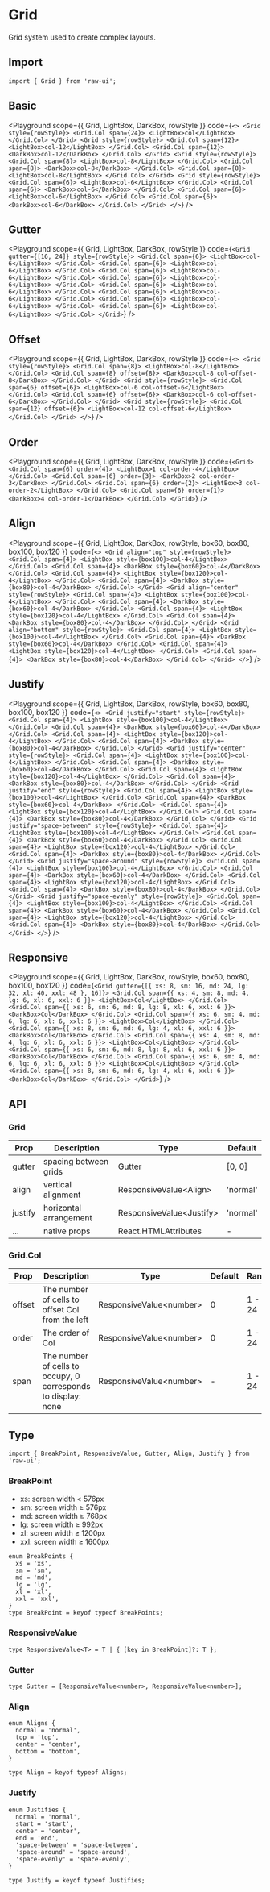 
# Grid

Grid system used to create complex layouts.

## Import

```tsx
import { Grid } from 'raw-ui';
```

## Basic

<Playground
  scope={{ Grid, LightBox, DarkBox, rowStyle }}
  code={`
<>
  <Grid style={rowStyle}>
    <Grid.Col span={24}>
      <LightBox>col</LightBox>
    </Grid.Col>
  </Grid>
  <Grid style={rowStyle}>
    <Grid.Col span={12}>
      <LightBox>col-12</LightBox>
    </Grid.Col>
    <Grid.Col span={12}>
      <DarkBox>col-12</DarkBox>
    </Grid.Col>
  </Grid>
  <Grid style={rowStyle}>
    <Grid.Col span={8}>
      <LightBox>col-8</LightBox>
    </Grid.Col>
    <Grid.Col span={8}>
      <DarkBox>col-8</DarkBox>
    </Grid.Col>
    <Grid.Col span={8}>
      <LightBox>col-8</LightBox>
    </Grid.Col>
  </Grid>
  <Grid style={rowStyle}>
    <Grid.Col span={6}>
      <LightBox>col-6</LightBox>
    </Grid.Col>
    <Grid.Col span={6}>
      <DarkBox>col-6</DarkBox>
    </Grid.Col>
    <Grid.Col span={6}>
      <LightBox>col-6</LightBox>
    </Grid.Col>
    <Grid.Col span={6}>
      <DarkBox>col-6</DarkBox>
    </Grid.Col>
  </Grid>
</>
`}
/>

## Gutter

<Playground
  scope={{ Grid, LightBox, DarkBox, rowStyle }}
  code={`
<Grid gutter={[16, 24]} style={rowStyle}>
  <Grid.Col span={6}>
    <LightBox>col-6</LightBox>
  </Grid.Col>
  <Grid.Col span={6}>
    <LightBox>col-6</LightBox>
  </Grid.Col>
  <Grid.Col span={6}>
    <LightBox>col-6</LightBox>
  </Grid.Col>
  <Grid.Col span={6}>
    <LightBox>col-6</LightBox>
  </Grid.Col>
  <Grid.Col span={6}>
    <LightBox>col-6</LightBox>
  </Grid.Col>
  <Grid.Col span={6}>
    <LightBox>col-6</LightBox>
  </Grid.Col>
  <Grid.Col span={6}>
    <LightBox>col-6</LightBox>
  </Grid.Col>
  <Grid.Col span={6}>
    <LightBox>col-6</LightBox>
  </Grid.Col>
</Grid>
`}
/>

## Offset

<Playground
  scope={{ Grid, LightBox, DarkBox, rowStyle }}
  code={`
<>
  <Grid style={rowStyle}>
    <Grid.Col span={8}>
      <LightBox>col-8</LightBox>
    </Grid.Col>
    <Grid.Col span={8} offset={8}>
      <DarkBox>col-8 col-offset-8</DarkBox>
    </Grid.Col>
  </Grid>
  <Grid style={rowStyle}>
    <Grid.Col span={6} offset={6}>
      <LightBox>col-6 col-offset-6</LightBox>
    </Grid.Col>
    <Grid.Col span={6} offset={6}>
      <DarkBox>col-6 col-offset-6</DarkBox>
    </Grid.Col>
  </Grid>
  <Grid style={rowStyle}>
    <Grid.Col span={12} offset={6}>
      <LightBox>col-12 col-offset-6</LightBox>
    </Grid.Col>
  </Grid>
</>
`}
/>

## Order

<Playground
  scope={{ Grid, LightBox, DarkBox, rowStyle }}
  code={`
<Grid>
  <Grid.Col span={6} order={4}>
    <LightBox>1 col-order-4</LightBox>
  </Grid.Col>
  <Grid.Col span={6} order={3}>
    <DarkBox>2 col-order-3</DarkBox>
  </Grid.Col>
  <Grid.Col span={6} order={2}>
    <LightBox>3 col-order-2</LightBox>
  </Grid.Col>
  <Grid.Col span={6} order={1}>
    <DarkBox>4 col-order-1</DarkBox>
  </Grid.Col>
</Grid>
`}
/>

## Align

<Playground
  scope={{ Grid, LightBox, DarkBox, rowStyle, box60, box80, box100, box120 }}
  code={`
<>
  <Grid align="top" style={rowStyle}>
    <Grid.Col span={4}>
      <LightBox style={box100}>col-4</LightBox>
    </Grid.Col>
    <Grid.Col span={4}>
      <DarkBox style={box60}>col-4</DarkBox>
    </Grid.Col>
    <Grid.Col span={4}>
      <LightBox style={box120}>col-4</LightBox>
    </Grid.Col>
    <Grid.Col span={4}>
      <DarkBox style={box80}>col-4</DarkBox>
    </Grid.Col>
  </Grid>
  <Grid align="center" style={rowStyle}>
    <Grid.Col span={4}>
      <LightBox style={box100}>col-4</LightBox>
    </Grid.Col>
    <Grid.Col span={4}>
      <DarkBox style={box60}>col-4</DarkBox>
    </Grid.Col>
    <Grid.Col span={4}>
      <LightBox style={box120}>col-4</LightBox>
    </Grid.Col>
    <Grid.Col span={4}>
      <DarkBox style={box80}>col-4</DarkBox>
    </Grid.Col>
  </Grid>
  <Grid align="bottom" style={rowStyle}>
    <Grid.Col span={4}>
      <LightBox style={box100}>col-4</LightBox>
    </Grid.Col>
    <Grid.Col span={4}>
      <DarkBox style={box60}>col-4</DarkBox>
    </Grid.Col>
    <Grid.Col span={4}>
      <LightBox style={box120}>col-4</LightBox>
    </Grid.Col>
    <Grid.Col span={4}>
      <DarkBox style={box80}>col-4</DarkBox>
    </Grid.Col>
  </Grid>
</>
`}
/>

## Justify

<Playground
  scope={{ Grid, LightBox, DarkBox, rowStyle, box60, box80, box100, box120 }}
  code={`
<>
  <Grid justify="start" style={rowStyle}>
    <Grid.Col span={4}>
      <LightBox style={box100}>col-4</LightBox>
    </Grid.Col>
    <Grid.Col span={4}>
      <DarkBox style={box60}>col-4</DarkBox>
    </Grid.Col>
    <Grid.Col span={4}>
      <LightBox style={box120}>col-4</LightBox>
    </Grid.Col>
    <Grid.Col span={4}>
      <DarkBox style={box80}>col-4</DarkBox>
    </Grid.Col>
  </Grid>
  <Grid justify="center" style={rowStyle}>
    <Grid.Col span={4}>
      <LightBox style={box100}>col-4</LightBox>
    </Grid.Col>
    <Grid.Col span={4}>
      <DarkBox style={box60}>col-4</DarkBox>
    </Grid.Col>
    <Grid.Col span={4}>
      <LightBox style={box120}>col-4</LightBox>
    </Grid.Col>
    <Grid.Col span={4}>
      <DarkBox style={box80}>col-4</DarkBox>
    </Grid.Col>
  </Grid>
  <Grid justify="end" style={rowStyle}>
    <Grid.Col span={4}>
      <LightBox style={box100}>col-4</LightBox>
    </Grid.Col>
    <Grid.Col span={4}>
      <DarkBox style={box60}>col-4</DarkBox>
    </Grid.Col>
    <Grid.Col span={4}>
      <LightBox style={box120}>col-4</LightBox>
    </Grid.Col>
    <Grid.Col span={4}>
      <DarkBox style={box80}>col-4</DarkBox>
    </Grid.Col>
  </Grid>
  <Grid justify="space-between" style={rowStyle}>
    <Grid.Col span={4}>
      <LightBox style={box100}>col-4</LightBox>
    </Grid.Col>
    <Grid.Col span={4}>
      <DarkBox style={box60}>col-4</DarkBox>
    </Grid.Col>
    <Grid.Col span={4}>
      <LightBox style={box120}>col-4</LightBox>
    </Grid.Col>
    <Grid.Col span={4}>
      <DarkBox style={box80}>col-4</DarkBox>
    </Grid.Col>
  </Grid>
  <Grid justify="space-around" style={rowStyle}>
    <Grid.Col span={4}>
      <LightBox style={box100}>col-4</LightBox>
    </Grid.Col>
    <Grid.Col span={4}>
      <DarkBox style={box60}>col-4</DarkBox>
    </Grid.Col>
    <Grid.Col span={4}>
      <LightBox style={box120}>col-4</LightBox>
    </Grid.Col>
    <Grid.Col span={4}>
      <DarkBox style={box80}>col-4</DarkBox>
    </Grid.Col>
  </Grid>
  <Grid justify="space-evenly" style={rowStyle}>
    <Grid.Col span={4}>
      <LightBox style={box100}>col-4</LightBox>
    </Grid.Col>
    <Grid.Col span={4}>
      <DarkBox style={box60}>col-4</DarkBox>
    </Grid.Col>
    <Grid.Col span={4}>
      <LightBox style={box120}>col-4</LightBox>
    </Grid.Col>
    <Grid.Col span={4}>
      <DarkBox style={box80}>col-4</DarkBox>
    </Grid.Col>
  </Grid>
</>
`}
/>

## Responsive

<Playground
  scope={{ Grid, LightBox, DarkBox, rowStyle, box60, box80, box100, box120 }}
  code={`
<Grid gutter={[{ xs: 8, sm: 16, md: 24, lg: 32, xl: 40, xxl: 48 }, 16]}>
  <Grid.Col span={{ xs: 4, sm: 8, md: 4, lg: 6, xl: 6, xxl: 6 }}>
    <LightBox>Col</LightBox>
  </Grid.Col>
  <Grid.Col span={{ xs: 6, sm: 6, md: 8, lg: 8, xl: 6, xxl: 6 }}>
    <DarkBox>Col</DarkBox>
  </Grid.Col>
  <Grid.Col span={{ xs: 6, sm: 4, md: 6, lg: 6, xl: 6, xxl: 6 }}>
    <LightBox>Col</LightBox>
  </Grid.Col>
  <Grid.Col span={{ xs: 8, sm: 6, md: 6, lg: 4, xl: 6, xxl: 6 }}>
    <DarkBox>Col</DarkBox>
  </Grid.Col>
  <Grid.Col span={{ xs: 4, sm: 8, md: 4, lg: 6, xl: 6, xxl: 6 }}>
    <LightBox>Col</LightBox>
  </Grid.Col>
  <Grid.Col span={{ xs: 6, sm: 6, md: 8, lg: 8, xl: 6, xxl: 6 }}>
    <DarkBox>Col</DarkBox>
  </Grid.Col>
  <Grid.Col span={{ xs: 6, sm: 4, md: 6, lg: 6, xl: 6, xxl: 6 }}>
    <LightBox>Col</LightBox>
  </Grid.Col>
  <Grid.Col span={{ xs: 8, sm: 6, md: 6, lg: 4, xl: 6, xxl: 6 }}>
    <DarkBox>Col</DarkBox>
  </Grid.Col>
</Grid>
`}
/>

## API

### Grid

| Prop         | Description            | Type                       | Default  |
| ------------ | ---------------------- | -------------------------- | -------- |
| gutter       | spacing between grids  | Gutter                     | [0, 0]   |
| align        | vertical alignment     | ResponsiveValue\<Align\>   | 'normal' |
| justify      | horizontal arrangement | ResponsiveValue\<Justify\> | 'normal' |
| ...          | native props           | React.HTMLAttributes       | -        |

### Grid.Col

| Prop         | Description                                                   | Type                      | Default  | Range  |
| ------------ | ------------------------------------------------------------- | ------------------------- | -------- | ------ |
| offset       | The number of cells to offset Col from the left               | ResponsiveValue\<number\> | 0        | 1 - 24 |
| order        | The order of Col                                              | ResponsiveValue\<number\> | 0        | 1 - 24 |
| span         | The number of cells to occupy, 0 corresponds to display: none | ResponsiveValue\<number\> | -        | 1 - 24 |

## Type

```tsx
import { BreakPoint, ResponsiveValue, Gutter, Align, Justify } from 'raw-ui';
```

### BreakPoint

- xs: screen width < 576px
- sm: screen width ≥ 576px
- md: screen width ≥ 768px
- lg: screen width ≥ 992px
- xl: screen width ≥ 1200px
- xxl: screen width ≥ 1600px

```tsx
enum BreakPoints {
  xs = 'xs',
  sm = 'sm',
  md = 'md',
  lg = 'lg',
  xl = 'xl',
  xxl = 'xxl',
}
type BreakPoint = keyof typeof BreakPoints;
```

### ResponsiveValue

```tsx
type ResponsiveValue<T> = T | { [key in BreakPoint]?: T };
```

### Gutter

```tsx
type Gutter = [ResponsiveValue<number>, ResponsiveValue<number>];
```

### Align

```tsx
enum Aligns {
  normal = 'normal',
  top = 'top',
  center = 'center',
  bottom = 'bottom',
}

type Align = keyof typeof Aligns;
```

### Justify

```tsx
enum Justifies {
  normal = 'normal',
  start = 'start',
  center = 'center',
  end = 'end',
  'space-between' = 'space-between',
  'space-around' = 'space-around',
  'space-evenly' = 'space-evenly',
}

type Justify = keyof typeof Justifies;
```

